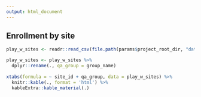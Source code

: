 ```yaml
---
output: html_document
---
```


## Enrollment by site

```r
play_w_sites <- readr::read_csv(file.path(params$project_root_dir, "data/csv/release_1.0/aggregate/PLAY_non_mbcdi_all_databrary.csv"), show_col_types = FALSE)

play_w_sites <- play_w_sites %>%
  dplyr::rename(., qa_group = group_name)
  
xtabs(formula = ~ site_id + qa_group, data = play_w_sites) %>%
  knitr::kable(., format = 'html') %>%
  kableExtra::kable_material(.)
```